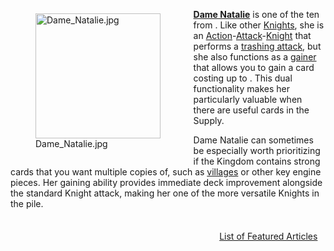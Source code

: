 <div style="float: left; margin: 0.5em 0.9em 0.4em 0;">[[File:Dame Natalie.jpg|200px]]</div>

'''[[Dame Natalie]]''' is one of the ten {{Card|Knights}} from {{Set|Dark Ages}}. Like other [[Knight]]s, she is an [[Action]]-[[Attack]]-[[Knight]] that performs a [[trashing attack]], but she also functions as a [[gainer]] that allows you to gain a card costing up to {{Cost|3}}. This dual functionality makes her particularly valuable when there are useful {{Cost|3}} cards in the Supply.

Dame Natalie can sometimes be especially worth prioritizing if the Kingdom contains strong {{Cost|3}} cards that you want multiple copies of, such as [[village (card category)|villages]] or other key engine pieces. Her gaining ability provides immediate deck improvement alongside the standard Knight attack, making her one of the more versatile Knights in the pile.

<div style="float: right; margin: 0.5em 0.9em 0.4em 0;">[[List of Featured Articles]]</div>